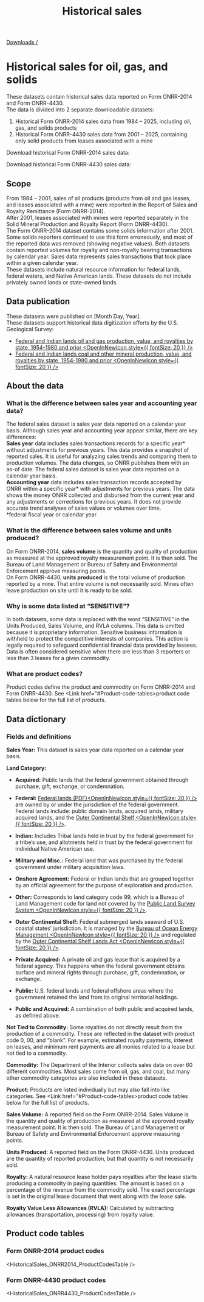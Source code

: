 ﻿---
title: Historical sales
includeToc: true
path: /downloads/historical-sales
layout: downloads
description: This dataset contains historical sales data from Form ONRR-2014 and Form ONRR-4430 by calendar year.
tags:
- Data
- Downloads
- Documentation
- Federal
- Royalties
- Revenue
- Location
- By location
- Calendar year
- Sales
---

[Downloads /](/downloads/)


# Historical sales for oil, gas, and solids

These datasets contain historical sales data reported on Form ONRR-2014 and Form ONRR-4430.
<br />
The data is divided into 2 separate downloadable datasets:
  1.	Historical Form ONRR-2014 sales data from 1984 – 2025, including oil, gas, and solids products
  2.	Historical Form ONRR-4430 sales data from 2001 – 2025, containing only solid products from leases associated with a mine 
 
Download historical Form ONRR-2014 sales data:



Download historical Form ONRR-4430 sales data:



## Scope

From 1984 – 2001, sales of all products (products from oil and gas leases, and leases associated with a mine) were reported in the Report of Sales and Royalty Remittance (Form ONRR-2014). 
<br />
After 2001, leases associated with mines were reported separately in the Solid Mineral Production and Royalty Report (Form ONRR-4430). 
<br />
The Form ONRR-2014 dataset contains some solids information after 2001. Some solids reporters continued to use this form erroneously, and most of the reported data was removed (showing negative values). 
Both datasets contain reported volumes for royalty and non-royalty bearing transactions by calendar year. Sales data represents sales transactions that took place within a given calendar year.
<br /> 
These datasets include natural resource information for federal lands, federal waters, and Native American lands. These datasets do not include privately owned lands or state-owned lands.

## Data publication

These datasets were published on [Month Day, Year]. 
<br /> 
These datasets support historical data digitization efforts by the U.S. Geological Survey:
  *	[Federal and Indian lands oil and gas production, value, and royalties by state, 1954-1980 and prior <OpenInNewIcon style={{ fontSize: 20 }} />](https://www.sciencebase.gov/catalog/item/68077f04d4be027c777d3592)
  * [Federal and Indian lands coal and other mineral production, value, and royalties by state, 1954-1980 and prior <OpenInNewIcon style={{ fontSize: 20 }} />](https://www.sciencebase.gov/catalog/item/685961ddd4be024dfd7caaac)

## About the data

### What is the difference between sales year and accounting year data? 

The federal sales dataset is sales year data reported on a calendar year basis. Although sales year and accounting year appear similar, there are key differences:  
<br />
<b>Sales year</b> data includes sales transactions records for a specific year* without adjustments for previous years. This data provides a snapshot of reported sales. It is useful for analyzing sales trends and comparing them to production volumes. The data changes, so ONRR publishes them with an as-of date. The federal sales dataset is sales year data reported on a calendar year basis.
<br /> 
<b>Accounting year</b> data includes sales transaction records accepted by ONRR within a specific year* with adjustments for previous years. The data shows the money ONRR collected and disbursed from the current year and any adjustments or corrections for previous years. It does not provide accurate trend analyses of sales values or volumes over time.
<br />
*federal fiscal year or calendar year

### What is the difference between sales volume and units produced?

On Form ONRR-2014, **sales volume** is the quantity and quality of production as measured at the approved royalty measurement point. It is then sold. The Bureau of Land Management or Bureau of Safety and Environmental Enforcement approve measuring points.
<br />
On Form ONRR-4430, **units produced** is the total volume of production reported by a mine. That entire volume is not necessarily sold. Mines often leave production on site until it is ready to be sold. 

### Why is some data listed at “SENSITIVE”?

In both datasets, some data is replaced with the word “SENSITIVE” in the Units Produced, Sales Volume, and RVLA columns. This data is omitted because it is proprietary information. Sensitive business information is withheld to protect the competitive interests of companies. This action is legally required to safeguard confidential financial data provided by lessees. Data is often considered sensitive when there are less than 3 reporters or less than 3 leases for a given commodity.

### What are product codes? 

Product codes define the product and commodity on Form ONRR-2014 and Form ONRR-4430. See <Link href="#Product-code-tables>product code tables</Link> below for the full list of products.

## Data dictionary

### Fields and definitions

**Sales Year:** This dataset is sales year data reported on a calendar year basis. 
<br />

**Land Category:**

* **Acquired:** Public lands that the federal government obtained through purchase, gift, exchange, or condemnation.

* **Federal:**  [Federal lands (PDF)<OpenInNewIcon style={{ fontSize: 20 }} />](https://sgp.fas.org/crs/misc/R42346.pdf) are owned by or under the jurisdiction of the federal government. Federal lands include: public domain lands, acquired lands, military acquired lands, and the [Outer Continental Shelf <OpenInNewIcon style={{ fontSize: 20 }} />](https://www.boem.gov/oil-gas-energy/leasing/outer-continental-shelf).

* **Indian:** Includes Tribal lands held in trust by the federal government for a tribe’s use, and allotments held in trust by the federal government for individual Native American use.

* **Military and Misc.:** Federal land that was purchased by the federal government under military acquisition laws. 

* **Onshore Agreement:** Federal or Indian lands that are grouped together by an official agreement for the purpose of exploration and production. 

* **Other:** Corresponds to land category code 99, which is a Bureau of Land Management code for land not covered by the [Public Land Survey System <OpenInNewIcon style={{ fontSize: 20 }} />](https://mlrs.blm.gov/s/article/PLSS-Information).

* **Outer Continental Shelf:** Federal submerged lands seaward of U.S. coastal states' jurisdiction. It is managed by the [Bureau of Ocean Energy Management <OpenInNewIcon style={{ fontSize: 20 }} />](https://www.boem.gov/oil-gas-energy/leasing/outer-continental-shelf) and regulated by the [Outer Continental Shelf Lands Act <OpenInNewIcon style={{ fontSize: 20 }} />](https://www.boem.gov/oil-gas-energy/leasing/ocs-lands-act-history). 

* **Private Acquired:** A private oil and gas lease that is acquired by a federal agency. This happens when the federal government obtains surface and mineral rights through purchase, gift, condemnation, or exchange.

* **Public:** U.S. federal lands and federal offshore areas where the government retained the land from its original territorial holdings. 

* **Public and Acquired:** A combination of both public and acquired lands, as defined above.

**Not Tied to Commodity:** Some royalties do not directly result from the production of a commodity. These are reflected in the dataset with product code 0, 00, and “blank”. For example, estimated royalty payments, interest on leases, and minimum rent payments are all monies related to a lease but not tied to a commodity.
<br />

**Commodity:** The Department of the Interior collects sales data on over 60 different commodities. Most sales come from oil, gas, and coal, but many other commodity categories are also included in these datasets.
<br />

**Product:** Products are listed individually but may also fall into like categories. See <Link href="#Product-code-tables>product code tables</Link> below for the full list of products.
<br />

**Sales Volume:** A reported field on the Form ONRR-2014. Sales Volume is the quantity and quality of production as measured at the approved royalty measurement point. It is then sold. The Bureau of Land Management or Bureau of Safety and Environmental Enforcement approve measuring points.
<br />

**Units Produced:** A reported field on the Form ONRR-4430. Units produced are the quantity of reported production, but that quantity is not necessarily sold.
<br />

**Royalty:** A natural resource lease holder pays royalties after the lease starts producing a commodity in paying quantities. The amount is based on a percentage of the revenue from the commodity sold. The exact percentage is set in the original lease document that went along with the lease sale.
<br />

**Royalty Value Less Allowances (RVLA):** Calculated by subtracting allowances (transportation, processing) from royalty value.

## Product code tables

### Form ONRR-2014 product codes

<HistoricalSales_ONRR2014_ProductCodesTable />

### Form ONRR-4430 product codes

<HistoricalSales_ONRR4430_ProductCodesTable />